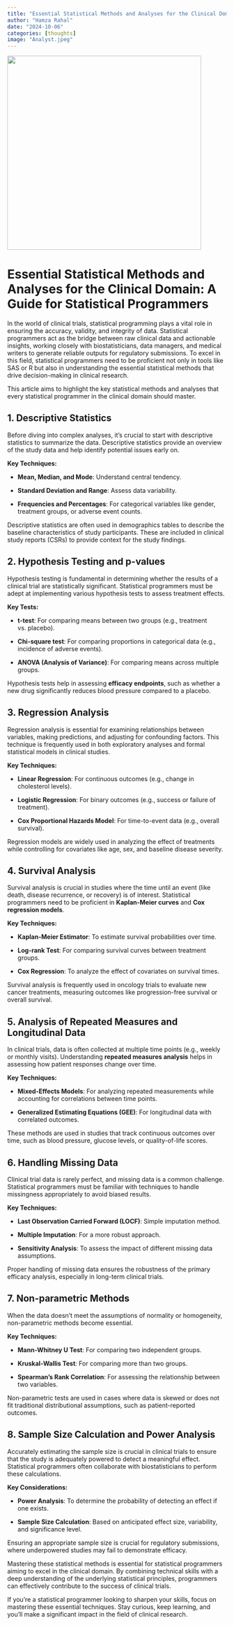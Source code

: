 ```yaml
---
title: "Essential Statistical Methods and Analyses for the Clinical Domain: A Guide for Statistical Programmers"
author: "Hamza Rahal"
date: "2024-10-06"
categories: [thoughts]
image: "Analyst.jpeg"
---
```


![](Analyst.jpeg){width="445"}

# **Essential Statistical Methods and Analyses for the Clinical Domain: A Guide for Statistical Programmers**

In the world of clinical trials, statistical programming plays a vital role in ensuring the accuracy, validity, and integrity of data. Statistical programmers act as the bridge between raw clinical data and actionable insights, working closely with biostatisticians, data managers, and medical writers to generate reliable outputs for regulatory submissions. To excel in this field, statistical programmers need to be proficient not only in tools like SAS or R but also in understanding the essential statistical methods that drive decision-making in clinical research.

This article aims to highlight the key statistical methods and analyses that every statistical programmer in the clinical domain should master.

## **1. Descriptive Statistics**

Before diving into complex analyses, it’s crucial to start with descriptive statistics to summarize the data. Descriptive statistics provide an overview of the study data and help identify potential issues early on.

**Key Techniques:**

-   **Mean, Median, and Mode**: Understand central tendency.

-   **Standard Deviation and Range**: Assess data variability.

-   **Frequencies and Percentages**: For categorical variables like gender, treatment groups, or adverse event counts.

Descriptive statistics are often used in demographics tables to describe the baseline characteristics of study participants. These are included in clinical study reports (CSRs) to provide context for the study findings.

## **2. Hypothesis Testing and p-values**

Hypothesis testing is fundamental in determining whether the results of a clinical trial are statistically significant. Statistical programmers must be adept at implementing various hypothesis tests to assess treatment effects.

**Key Tests:**

-   **t-test**: For comparing means between two groups (e.g., treatment vs. placebo).

-   **Chi-square test**: For comparing proportions in categorical data (e.g., incidence of adverse events).

-   **ANOVA (Analysis of Variance)**: For comparing means across multiple groups.

Hypothesis tests help in assessing **efficacy endpoints**, such as whether a new drug significantly reduces blood pressure compared to a placebo.

## **3. Regression Analysis**

Regression analysis is essential for examining relationships between variables, making predictions, and adjusting for confounding factors. This technique is frequently used in both exploratory analyses and formal statistical models in clinical studies.

**Key Techniques:**

-   **Linear Regression**: For continuous outcomes (e.g., change in cholesterol levels).

-   **Logistic Regression**: For binary outcomes (e.g., success or failure of treatment).

-   **Cox Proportional Hazards Model**: For time-to-event data (e.g., overall survival).

Regression models are widely used in analyzing the effect of treatments while controlling for covariates like age, sex, and baseline disease severity.

## **4. Survival Analysis**

Survival analysis is crucial in studies where the time until an event (like death, disease recurrence, or recovery) is of interest. Statistical programmers need to be proficient in **Kaplan-Meier curves** and **Cox regression models**.

**Key Techniques:**

-   **Kaplan-Meier Estimator**: To estimate survival probabilities over time.

-   **Log-rank Test**: For comparing survival curves between treatment groups.

-   **Cox Regression**: To analyze the effect of covariates on survival times.

Survival analysis is frequently used in oncology trials to evaluate new cancer treatments, measuring outcomes like progression-free survival or overall survival.

## **5. Analysis of Repeated Measures and Longitudinal Data**

In clinical trials, data is often collected at multiple time points (e.g., weekly or monthly visits). Understanding **repeated measures analysis** helps in assessing how patient responses change over time.

**Key Techniques:**

-   **Mixed-Effects Models**: For analyzing repeated measurements while accounting for correlations between time points.

-   **Generalized Estimating Equations (GEE)**: For longitudinal data with correlated outcomes.

These methods are used in studies that track continuous outcomes over time, such as blood pressure, glucose levels, or quality-of-life scores.

## **6. Handling Missing Data**

Clinical trial data is rarely perfect, and missing data is a common challenge. Statistical programmers must be familiar with techniques to handle missingness appropriately to avoid biased results.

**Key Techniques:**

-   **Last Observation Carried Forward (LOCF)**: Simple imputation method.

-   **Multiple Imputation**: For a more robust approach.

-   **Sensitivity Analysis**: To assess the impact of different missing data assumptions.

Proper handling of missing data ensures the robustness of the primary efficacy analysis, especially in long-term clinical trials.

## **7. Non-parametric Methods**

When the data doesn’t meet the assumptions of normality or homogeneity, non-parametric methods become essential.

**Key Techniques:**

-   **Mann-Whitney U Test**: For comparing two independent groups.

-   **Kruskal-Wallis Test**: For comparing more than two groups.

-   **Spearman’s Rank Correlation**: For assessing the relationship between two variables.

Non-parametric tests are used in cases where data is skewed or does not fit traditional distributional assumptions, such as patient-reported outcomes.

## **8. Sample Size Calculation and Power Analysis**

Accurately estimating the sample size is crucial in clinical trials to ensure that the study is adequately powered to detect a meaningful effect. Statistical programmers often collaborate with biostatisticians to perform these calculations.

**Key Considerations:**

-   **Power Analysis**: To determine the probability of detecting an effect if one exists.

-   **Sample Size Calculation**: Based on anticipated effect size, variability, and significance level.

Ensuring an appropriate sample size is crucial for regulatory submissions, where underpowered studies may fail to demonstrate efficacy.

Mastering these statistical methods is essential for statistical programmers aiming to excel in the clinical domain. By combining technical skills with a deep understanding of the underlying statistical principles, programmers can effectively contribute to the success of clinical trials.

If you're a statistical programmer looking to sharpen your skills, focus on mastering these essential techniques. Stay curious, keep learning, and you'll make a significant impact in the field of clinical research.

